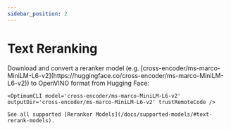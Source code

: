 ```yaml
---
sidebar_position: 2
---
```


# Text Reranking

<ConvertModelSection>
    Download and convert a reranker model (e.g. [cross-encoder/ms-marco-MiniLM-L6-v2](https://huggingface.co/cross-encoder/ms-marco-MiniLM-L6-v2)) to OpenVINO format from Hugging Face:

    <OptimumCLI model='cross-encoder/ms-marco-MiniLM-L6-v2' outputDir='cross-encoder/ms-marco-MiniLM-L6-v2' trustRemoteCode />

    See all supported [Reranker Models](/docs/supported-models/#text-rerank-models).
</ConvertModelSection>

<RunModelSection />

